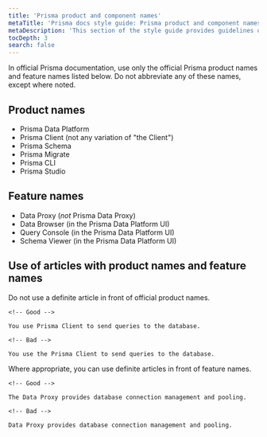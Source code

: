 ```yaml
---
title: 'Prisma product and component names'
metaTitle: 'Prisma docs style guide: Prisma product and component names'
metaDescription: 'This section of the style guide provides guidelines on how to refer to Prisma products and components.'
tocDepth: 3
search: false
---
```


In official Prisma documentation, use only the official Prisma product names and feature names listed below. Do not abbreviate any of these names, except where noted.

## Product names

- Prisma Data Platform
- Prisma Client (not any variation of "the Client")
- Prisma Schema
- Prisma Migrate
- Prisma CLI
- Prisma Studio

## Feature names

- Data Proxy (_not_ Prisma Data Proxy)
- Data Browser (in the Prisma Data Platform UI)
- Query Console (in the Prisma Data Platform UI)
- Schema Viewer (in the Prisma Data Platform UI)

## Use of articles with product names and feature names

Do not use a definite article in front of official product names.

```
<!-- Good -->

You use Prisma Client to send queries to the database.

<!-- Bad -->

You use the Prisma Client to send queries to the database.

```

Where appropriate, you can use definite articles in front of feature names.

```
<!-- Good -->

The Data Proxy provides database connection management and pooling.

<!-- Bad -->

Data Proxy provides database connection management and pooling.

```
